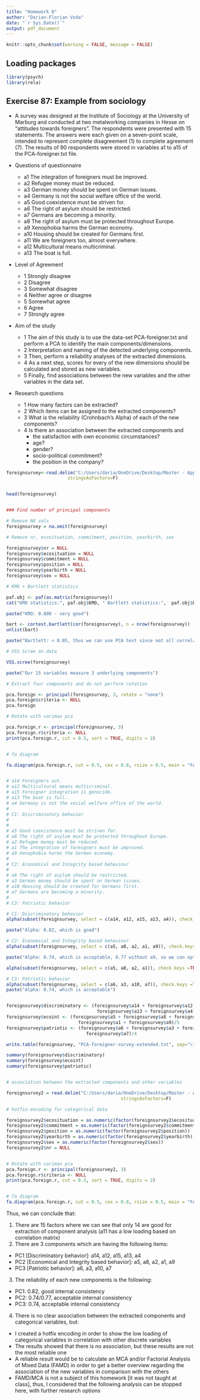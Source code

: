 ```yaml
---
title: "Homework 8"
author: "Darian-Florian Voda"
date: "`r Sys.Date()`"
output: pdf_document
---
```


```r
knitr::opts_chunk$set(warning = FALSE, message = FALSE)
```

## Loading packages
```r
library(psych)
library(rela)
```

## Exercise 87: Example from sociology

- A survey was designed at the Institute of Sociology at the University of Marburg and conducted at two metalworking companies in Hesse on "attitudes towards foreigners". The respondents were presented with 15 statements. The answers were each given on a seven-point scale, intended to represent complete disagreement (1) to complete agreement (7). The results of 90 respondents were stored in variables a1 to a15 of the PCA-foreigner.txt file.

- Questions of questionnaire
  - a1 The integration of foreigners must be improved.
  - a2 Refugee money must be reduced.
  - a3 German money should be spent on German issues.
  - a4 Germany is not the social welfare office of the world.
  - a5 Good coexistence must be striven for.
  - a6 The right of asylum should be restricted.
  - a7 Germans are becoming a minority.
  - a8 The right of asylum must be protected throughout Europe.
  - a9 Xenophobia harms the German economy.
  - a10 Housing should be created for Germans first.
  - a11 We are foreigners too, almost everywhere.
  - a12 Multicultural means multicriminal.
  - a13 The boat is full.
- Level of Agreement
  - 1 Strongly disagree
  - 2 Disagree
  - 3 Somewhat disagree
  - 4 Neither agree or disagree
  - 5 Somewhat agree
  - 6 Agree
  - 7 Strongly agree
- Aim of the study
  - 1 The aim of this study is to use the data-set PCA-foreigner.txt and perform a PCA to identify the main components/dimensions.
  - 2 Interpretation and naming of the detected underlying components.
  - 3 Then, perform a reliability analyses of the extracted dimensions.
  - 4 As a next step, scores for every of the new dimensions should be calculated and stored as new variables.
  - 5 Finally, find associations between the new variables and the other variables in the data set.
- Research questions
  - 1 How many factors can be extracted?
  - 2 Which items can be assigned to the extracted components?
  - 3 What is the reliability (Crohnbach’s Alpha) of each of the new components?
  - 4 Is there an association between the extracted components and
    - the satisfaction with own economic circumstances?
    - age?
    - gender?
    - socio-political commitment?
    - the position in the company?
    
```r
foreignsurvey<-read.delim("C:/Users/daria/OneDrive/Desktop/Master - AppDS/Statistics/Datasets-20221007/PCA-foreigner.txt",
                       stringsAsFactors=F)


head(foreignsurvey)


### Find number of principal components

# Remove NA vals
foreignsurvey = na.omit(foreignsurvey)

# Remove nr, ecosituation, commitment, position, yearbirth, sex

foreignsurvey$nr = NULL
foreignsurvey$ecosituation = NULL
foreignsurvey$commitment = NULL
foreignsurvey$position = NULL
foreignsurvey$yearbirth = NULL
foreignsurvey$sex = NULL

# KMO + Bartlett statistics 

paf.obj <- paf(as.matrix(foreignsurvey))
cat("KMO statistics:", paf.obj$KMO, " Bartlett statistics:",  paf.obj$Bartlett, "\n")

paste("KMO: 0.800 - very good")

bart <- cortest.bartlett(cor(foreignsurvey), n = nrow(foreignsurvey))
unlist(bart)

paste("Bartlett: < 0.05, thus we can use PCA test since not all correlation are zero")

# VSS Scree on data

VSS.scree(foreignsurvey)

paste("Our 15 variables measure 3 underlying components")

# Extract four components and do not perform rotation

pca.foreign <- principal(foreignsurvey, 3, rotate = "none")
pca.foreign$criteria <- NULL
pca.foreign

# Rotate with varimax pca

pca.foreign.r <- principal(foreignsurvey, 3)
pca.foreign.r$criteria <- NULL
print(pca.foreign.r, cut = 0.5, sort = TRUE, digits = 2)


# fa diagram

fa.diagram(pca.foreign.r, cut = 0.5, cex = 0.8, rsize = 0.5, main = "FA Diagram")


# a14 Foreigners out.
# a12 Multicultural means multicriminal.
# a15 Foreigner integration is genocide.
# a13 The boat is full.
# a4 Germany is not the social welfare office of the world.
# 
# C1: Discriminatory behavior
# 
# 
# a5 Good coexistence must be striven for. 
# a8 The right of asylum must be protected throughout Europe.
# a2 Refugee money must be reduced.
# a1 The integration of foreigners must be improved.
# a9 Xenophobia harms the German economy.
# 
# C2: Economical and Integrity based behaviour
# 
# a6 The right of asylum should be restricted.
# a3 German money should be spent on German issues.
# a10 Housing should be created for Germans first.
# a7 Germans are becoming a minority.
# 
# C3: Patriotic behavior

# C1: Discriminatory behavior
alpha(subset(foreignsurvey, select = c(a14, a12, a15, a13, a4)), check.keys =TRUE)

paste("Alpha: 0.82, which is good")

# C2: Economical and Integrity based behaviour
alpha(subset(foreignsurvey, select = c(a5, a8, a2, a1, a9)), check.keys =TRUE)

paste("Alpha: 0.74, which is acceptable, 0.77 without a9, so we can optionally drop a9")

alpha(subset(foreignsurvey, select = c(a5, a8, a2, a1)), check.keys =TRUE)

# C3: Patriotic behavior
alpha(subset(foreignsurvey, select = c(a6, a3, a10, a7)), check.keys =TRUE)
paste("Alpha: 0.74, which is acceptable")


foreignsurvey$discriminatory <- (foreignsurvey$a14 + foreignsurvey$a12 + foreignsurvey$a15 +
                                  foreignsurvey$a13 + foreignsurvey$a4)/5
foreignsurvey$ecoint <- (foreignsurvey$a5 + foreignsurvey$a8 + foreignsurvey$a2 + 
                           foreignsurvey$a1 + foreignsurvey$a9)/5
foreignsurvey$patriotic <- (foreignsurvey$a6 + foreignsurvey$a3 + foreignsurvey$a10 + 
                              foreignsurvey$a7)/4

write.table(foreignsurvey, "PCA-foreigner-survey-extended.txt", sep="\t", row.names=FALSE, na="")

summary(foreignsurvey$discriminatory)
summary(foreignsurvey$ecoint)
summary(foreignsurvey$patriotic)


# association between the extracted components and other variables

foreignsurvey2 = read.delim("C:/Users/daria/OneDrive/Desktop/Master - AppDS/Statistics/Datasets-20221007/PCA-foreigner.txt",
                                           stringsAsFactors=F)

# hotfix-encoding for categorical data

foreignsurvey2$ecosituation = as.numeric(factor(foreignsurvey2$ecosituation))
foreignsurvey2$commitment = as.numeric(factor(foreignsurvey2$commitment))
foreignsurvey2$position = as.numeric(factor(foreignsurvey2$position))
foreignsurvey2$yearbirth = as.numeric(factor(foreignsurvey2$yearbirth))
foreignsurvey2$sex = as.numeric(factor(foreignsurvey2$sex))
foreignsurvey2$nr = NULL


# Rotate with varimax pca
pca.foreign.r <- principal(foreignsurvey2, 3)
pca.foreign.r$criteria <- NULL
print(pca.foreign.r, cut = 0.5, sort = TRUE, digits = 2)


# fa diagram
fa.diagram(pca.foreign.r, cut = 0.5, cex = 0.8, rsize = 0.5, main = "FA Diagram")
```
Thus, we can conclude that:

1. There are 15 factors where we can see that only 14 are good for extraction of component analysis (a11 has a low loading based on correlation matrix)
2. There are 3 components which are having the following items:
  - PC1 [Discriminatory behavior]: a14, a12, a15, a13, a4
  - PC2 [Economical and Integrity based behavior]: a5, a8, a2, a1, a9
  - PC3 [Patriotic behavior]: a6, a3, a10, a7
3. The reliability of each new components is the following:
  - PC1: 0.82, good internal consistency
  - PC2: 0.74/0.77, acceptable internal consistency
  - PC3: 0.74, acceptable internal consistency
4. There is no clear association between the extracted components and categorical variables, but:
  - I created a hotfix encoding in order to show the low loading of categorical variables in correlation with other discrete variables
  - The results showed that there is no association, but these results are not the most reliable one
  - A reliable result would be to calculate an MCA and/or Factorial Analysis of Mixed Data (FAMD) in order to get a better overview regarding the association of the new variables in comparison with the others
  - FAMD/MCA is not a subject of this homework [it was not taught at class], thus, I considered that the following analysis can be stopped here, with further research options